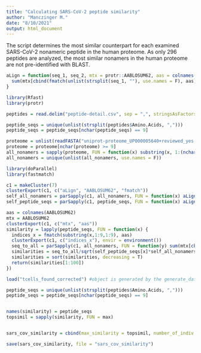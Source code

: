 ```yaml
---
title: "Calculating SARS-CoV-2 peptide similarity"
author: "Manczinger M."
date: "8/10/2021"
output: html_document
---
```


The script determines the most similar counterpart for each examined SARS-CoV-2 nonameric peptide in the human proteome. As only 296 peptides are analyzed, the most similar nonamers in the human proteome are not pre-identified with BLAST.

```r
aLign = function(seq_1, seq_2, mtx = protr::AABLOSUM62, aas = colnames(protr::AABLOSUM62)) {
  sum(mtx[cbind(fmatch(unlist(strsplit(seq_1, ""), use.names = F), aas), fmatch(unlist(strsplit(seq_2, ""), use.names = F), aas))])
}

library(Rfast)
library(protr)

peptides = read.delim("peptide-detail.csv", sep = ",", stringsAsFactors = F) #the file was downloaded from https://adaptivepublic.blob.core.windows.net/publishedproject-supplements/covid-2020/ImmuneCODE-MIRA-Release002.zip

peptide_seqs = unique(unlist(strsplit(peptides$Amino.Acids, ",")))
peptide_seqs = peptide_seqs[nchar(peptide_seqs) == 9]

proteome = unlist(readFASTA("uniprot-proteome_UP000005640+reviewed_yes.fasta")) #the file can be downloaded from Mendeley Data (dx.doi.org/10.17632/63xr979845.1)
proteome = proteome[nchar(proteome) >= 9]
all_nonamers = sapply(proteome, FUN = function(x) substring(x, 1:(nchar(x) - 8), 9 : nchar(x)))
all_nonamers = unique(unlist(all_nonamers, use.names = F))

library(doParallel)
library(fastmatch)

c1 = makeCluster(7)
clusterExport(c1, c("aLign", "AABLOSUM62", "fmatch"))
self_all_nonamers = parSapply(c1, all_nonamers, FUN = function(x) aLign(seq_1 = x, seq_2 = x))
self_peptide_seqs = parSapply(c1, peptide_seqs, FUN = function(x) aLign(seq_1 = x, seq_2 = x))

aas = colnames(AABLOSUM62)
mtx = AABLOSUM62
clusterExport(c1, c("mtx", "aas"))
similarity = lapply(peptide_seqs, FUN = function(x) {
  indices_x = fmatch(substring(x,1:9,1:9), aas)
  clusterExport(c1, c("indices_x"), envir = environment())
  seq_to_all = parSapply(c1, all_nonamers, FUN = function(y) sum(mtx[cbind(indices_x, fmatch(substring(y,1:9,1:9), aas))]))
  similarities = seq_to_all/sqrt(self_peptide_seqs[x]*self_all_nonamers)
  similarities = sort(similarities, decreasing = T)
  return(similarities[1:100])
})

load("tcells_found_corrected") #object is generated by the generate_data_of_cd8_repertoires.Rmd script

peptide_seqs = unique(unlist(strsplit(peptides$Amino.Acids, ",")))
peptide_seqs = peptide_seqs[nchar(peptide_seqs) == 9]


names(similarity) = peptide_seqs
topsimil = sapply(similarity, FUN = max)


sars_cov_similarity = cbind(max_similarity = topsimil, number_of_indiv = colsums(tcells_found))

save(sars_cov_similarity, file = "sars_cov_similarity")

```

